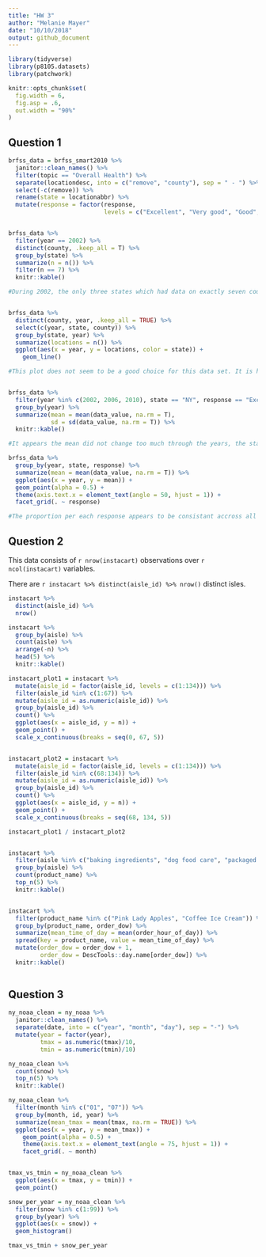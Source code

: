 ```yaml
---
title: "HW 3"
author: "Melanie Mayer"
date: "10/10/2018"
output: github_document
---
```


```r
library(tidyverse)
library(p8105.datasets)
library(patchwork)

knitr::opts_chunk$set(
  fig.width = 6,
  fig.asp = .6,
  out.width = "90%"
)

```

## Question 1

```r

brfss_data = brfss_smart2010 %>%
  janitor::clean_names() %>%
  filter(topic == "Overall Health") %>%
  separate(locationdesc, into = c("remove", "county"), sep = " - ") %>%
  select(-c(remove)) %>%
  rename(state = locationabbr) %>%
  mutate(response = factor(response, 
                           levels = c("Excellent", "Very good", "Good", "Fair", "Poor")))


brfss_data %>%
  filter(year == 2002) %>%
  distinct(county, .keep_all = T) %>%
  group_by(state) %>%
  summarize(n = n()) %>%
  filter(n == 7) %>%
  knitr::kable()

#During 2002, the only three states which had data on exactly seven counties were Connecticut, Florida, and Massachusetts


brfss_data %>% 
  distinct(county, year, .keep_all = TRUE) %>%
  select(c(year, state, county)) %>%
  group_by(state, year) %>%
  summarize(locations = n()) %>%
  ggplot(aes(x = year, y = locations, color = state)) +
    geom_line()

#This plot does not seem to be a good choice for this data set. It is hard to enterpret anything from the graphic, it may be better to try and look into each state on its own rather than comparing them all on one plot.


brfss_data %>%
  filter(year %in% c(2002, 2006, 2010), state == "NY", response == "Excellent") %>%
  group_by(year) %>%
  summarize(mean = mean(data_value, na.rm = T),
            sd = sd(data_value, na.rm = T)) %>%
  knitr::kable()

#It appears the mean did not change too much through the years, the standard deviation does however decrease.

brfss_data %>%
  group_by(year, state, response) %>%
  summarize(mean = mean(data_value, na.rm = T)) %>%
  ggplot(aes(x = year, y = mean)) +
  geom_point(alpha = 0.5) +
  theme(axis.text.x = element_text(angle = 50, hjust = 1)) +
  facet_grid(. ~ response)

#The proportion per each response appears to be consistant accross all the years


```

## Question 2

This data consists of `r nrow(instacart)` observations over `r ncol(instacart)` variables.

There are `r instacart %>% distinct(aisle_id) %>% nrow()` distinct isles. 


```r

instacart %>% 
  distinct(aisle_id) %>%
  nrow()

instacart %>%
  group_by(aisle) %>%
  count(aisle) %>%
  arrange(-n) %>%
  head(5) %>%
  knitr::kable()

instacart_plot1 = instacart %>%
  mutate(aisle_id = factor(aisle_id, levels = c(1:134))) %>%
  filter(aisle_id %in% c(1:67)) %>%
  mutate(aisle_id = as.numeric(aisle_id)) %>%
  group_by(aisle_id) %>%
  count() %>%
  ggplot(aes(x = aisle_id, y = n)) +
  geom_point() +
  scale_x_continuous(breaks = seq(0, 67, 5))


instacart_plot2 = instacart %>%
  mutate(aisle_id = factor(aisle_id, levels = c(1:134))) %>%
  filter(aisle_id %in% c(68:134)) %>%
  mutate(aisle_id = as.numeric(aisle_id)) %>%
  group_by(aisle_id) %>%
  count() %>%
  ggplot(aes(x = aisle_id, y = n)) +
  geom_point() +
  scale_x_continuous(breaks = seq(68, 134, 5))

instacart_plot1 / instacart_plot2


instacart %>%
  filter(aisle %in% c("baking ingredients", "dog food care", "packaged vegetables fruits")) %>%
  group_by(aisle) %>%
  count(product_name) %>%
  top_n(5) %>%
  knitr::kable()


instacart %>%
  filter(product_name %in% c("Pink Lady Apples", "Coffee Ice Cream")) %>%
  group_by(product_name, order_dow) %>%
  summarize(mean_time_of_day = mean(order_hour_of_day)) %>%
  spread(key = product_name, value = mean_time_of_day) %>%
  mutate(order_dow = order_dow + 1,
         order_dow = DescTools::day.name[order_dow]) %>%
  knitr::kable()
  
```


## Question 3

```r

ny_noaa_clean = ny_noaa %>%
  janitor::clean_names() %>%
  separate(date, into = c("year", "month", "day"), sep = "-") %>%
  mutate(year = factor(year),
         tmax = as.numeric(tmax)/10, 
         tmin = as.numeric(tmin)/10)

ny_noaa_clean %>%
  count(snow) %>%
  top_n(5) %>%
  knitr::kable()

ny_noaa_clean %>%
  filter(month %in% c("01", "07")) %>%
  group_by(month, id, year) %>%
  summarize(mean_tmax = mean(tmax, na.rm = TRUE)) %>%
  ggplot(aes(x = year, y = mean_tmax)) +
    geom_point(alpha = 0.5) +
    theme(axis.text.x = element_text(angle = 75, hjust = 1)) +
    facet_grid(. ~ month)


tmax_vs_tmin = ny_noaa_clean %>%
  ggplot(aes(x = tmax, y = tmin)) +
  geom_point()

snow_per_year = ny_noaa_clean %>%
  filter(snow %in% c(1:99)) %>%
  group_by(year) %>%
  ggplot(aes(x = snow)) +
  geom_histogram()

tmax_vs_tmin + snow_per_year

```





